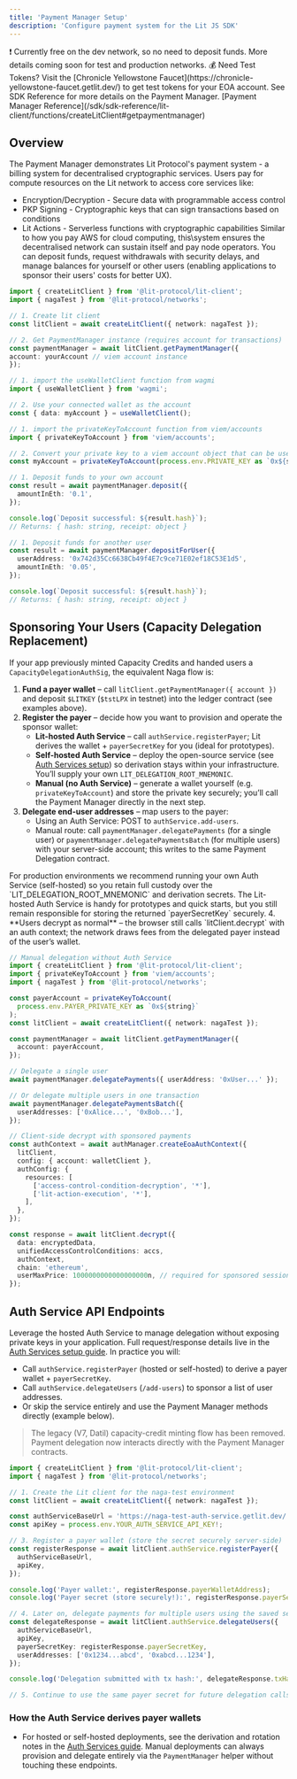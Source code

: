 ```yaml
---
title: 'Payment Manager Setup'
description: 'Configure payment system for the Lit JS SDK'
---
```


<Warning>
  ❗️ Currently free on the dev network, so no need to deposit funds. More
  details coming soon for test and production networks.
</Warning>

<Note>
  💰 Need Test Tokens? Visit the [Chronicle Yellowstone
  Faucet](https://chronicle-yellowstone-faucet.getlit.dev/) to get test tokens
  for your EOA account.
</Note>

<Tip>
  See SDK Reference for more details on the Payment Manager. [Payment Manager
  Reference](/sdk/sdk-reference/lit-client/functions/createLitClient#getpaymentmanager)
</Tip>

## Overview

The Payment Manager demonstrates Lit Protocol's payment system - a billing system for decentralised cryptographic services. Users pay for compute resources on the Lit network to access core services like:

- Encryption/Decryption - Secure data with programmable access control
- PKP Signing - Cryptographic keys that can sign transactions based on conditions
- Lit Actions - Serverless functions with cryptographic capabilities
  Similar to how you pay AWS for cloud computing, this\system ensures the decentralised network can sustain itself and pay node operators. You can deposit funds, request withdrawals with security delays, and manage balances for yourself or other users (enabling applications to sponsor their users' costs for better UX).

<Steps>
  <Step title="Payment Manager Setup">
  
```typescript
import { createLitClient } from '@lit-protocol/lit-client';
import { nagaTest } from '@lit-protocol/networks';

// 1. Create lit client
const litClient = await createLitClient({ network: nagaTest });

// 2. Get PaymentManager instance (requires account for transactions)
const paymentManager = await litClient.getPaymentManager({
account: yourAccount // viem account instance
});

````

  </Step>

  <Step title="Create an account">
<CodeGroup>

```typescript wagmi
// 1. import the useWalletClient function from wagmi
import { useWalletClient } from 'wagmi';

// 2. Use your connected wallet as the account
const { data: myAccount } = useWalletClient();
````

```typescript viem/accounts
// 1. import the privateKeyToAccount function from viem/accounts
import { privateKeyToAccount } from 'viem/accounts';

// 2. Convert your private key to a viem account object that can be used for payment operations.
const myAccount = privateKeyToAccount(process.env.PRIVATE_KEY as `0x${string}`);
```

</CodeGroup>
  </Step>

  <Step title="Deposit funds">
<CodeGroup>

```typescript Deposit funds to your own account
// 1. Deposit funds to your own account
const result = await paymentManager.deposit({
  amountInEth: '0.1',
});

console.log(`Deposit successful: ${result.hash}`);
// Returns: { hash: string, receipt: object }
```

```typescript Deposit for another user
// 1. Deposit funds for another user
const result = await paymentManager.depositForUser({
  userAddress: '0x742d35Cc6638Cb49f4E7c9ce71E02ef18C53E1d5',
  amountInEth: '0.05',
});

console.log(`Deposit successful: ${result.hash}`);
// Returns: { hash: string, receipt: object }
```

</CodeGroup>
  </Step>

</Steps>

## Sponsoring Your Users (Capacity Delegation Replacement)

If your app previously minted Capacity Credits and handed users a `CapacityDelegationAuthSig`, the equivalent Naga flow is:

1. **Fund a payer wallet** – call `litClient.getPaymentManager({ account })` and deposit `$LITKEY` (`$tstLPX` in testnet) into the ledger contract (see examples above).
2. **Register the payer** – decide how you want to provision and operate the sponsor wallet:
   - **Lit-hosted Auth Service** – call `authService.registerPayer`; Lit derives the wallet + `payerSecretKey` for you (ideal for prototypes).
   - **Self-hosted Auth Service** – deploy the open-source service (see [Auth Services setup](/sdk/getting-started/auth-services)) so derivation stays within your infrastructure. You’ll supply your own `LIT_DELEGATION_ROOT_MNEMONIC`.
   - **Manual (no Auth Service)** – generate a wallet yourself (e.g. `privateKeyToAccount`) and store the private key securely; you’ll call the Payment Manager directly in the next step.
3. **Delegate end-user addresses** – map users to the payer:
   - Using an Auth Service: POST to `authService.add-users`.
   - Manual route: call `paymentManager.delegatePayments` (for a single user) or `paymentManager.delegatePaymentsBatch` (for multiple users) with your server-side account; this writes to the same Payment Delegation contract.

<Note>
  For production environments we recommend running your own Auth Service (self-hosted) so you retain full custody over the `LIT_DELEGATION_ROOT_MNEMONIC` and derivation secrets. The Lit-hosted Auth Service is handy for prototypes and quick starts, but you still remain responsible for storing the returned `payerSecretKey` securely.
</Note>
4. **Users decrypt as normal** – the browser still calls `litClient.decrypt` with an auth context; the network draws fees from the delegated payer instead of the user’s wallet.

```typescript server
// Manual delegation without Auth Service
import { createLitClient } from '@lit-protocol/lit-client';
import { privateKeyToAccount } from 'viem/accounts';
import { nagaTest } from '@lit-protocol/networks';

const payerAccount = privateKeyToAccount(
  process.env.PAYER_PRIVATE_KEY as `0x${string}`
);
const litClient = await createLitClient({ network: nagaTest });

const paymentManager = await litClient.getPaymentManager({
  account: payerAccount,
});

// Delegate a single user
await paymentManager.delegatePayments({ userAddress: '0xUser...' });

// Or delegate multiple users in one transaction
await paymentManager.delegatePaymentsBatch({
  userAddresses: ['0xAlice...', '0xBob...'],
});
```

```typescript
// Client-side decrypt with sponsored payments
const authContext = await authManager.createEoaAuthContext({
  litClient,
  config: { account: walletClient },
  authConfig: {
    resources: [
      ['access-control-condition-decryption', '*'],
      ['lit-action-execution', '*'],
    ],
  },
});

const response = await litClient.decrypt({
  data: encryptedData,
  unifiedAccessControlConditions: accs,
  authContext,
  chain: 'ethereum',
  userMaxPrice: 1000000000000000000n, // required for sponsored sessions, typically the same value as the restriction the sponsor set; optional guardrail when self-funded
});
```

## Auth Service API Endpoints

Leverage the hosted Auth Service to manage delegation without exposing private keys in your application. Full request/response details live in the [Auth Services setup guide](/sdk/getting-started/auth-services#payment-delegation-apis). In practice you will:

- Call `authService.registerPayer` (hosted or self-hosted) to derive a payer wallet + `payerSecretKey`.
- Call `authService.delegateUsers` (`/add-users`) to sponsor a list of user addresses.
- Or skip the service entirely and use the Payment Manager methods directly (example below).

> The legacy (V7, Datil) capacity-credit minting flow has been removed. Payment delegation now interacts directly with the Payment Manager contracts.

```typescript
import { createLitClient } from '@lit-protocol/lit-client';
import { nagaTest } from '@lit-protocol/networks';

// 1. Create the Lit client for the naga-test environment
const litClient = await createLitClient({ network: nagaTest });

const authServiceBaseUrl = 'https://naga-test-auth-service.getlit.dev/';
const apiKey = process.env.YOUR_AUTH_SERVICE_API_KEY!;

// 3. Register a payer wallet (store the secret securely server-side)
const registerResponse = await litClient.authService.registerPayer({
  authServiceBaseUrl,
  apiKey,
});

console.log('Payer wallet:', registerResponse.payerWalletAddress);
console.log('Payer secret (store securely!):', registerResponse.payerSecretKey);

// 4. Later on, delegate payments for multiple users using the saved secret
const delegateResponse = await litClient.authService.delegateUsers({
  authServiceBaseUrl,
  apiKey,
  payerSecretKey: registerResponse.payerSecretKey,
  userAddresses: ['0x1234...abcd', '0xabcd...1234'],
});

console.log('Delegation submitted with tx hash:', delegateResponse.txHash);

// 5. Continue to use the same payer secret for future delegation calls
```

### How the Auth Service derives payer wallets

- For hosted or self-hosted deployments, see the derivation and rotation notes in the [Auth Services guide](/sdk/getting-started/auth-services#payment-delegation-apis). Manual deployments can always provision and delegate entirely via the `PaymentManager` helper without touching these endpoints.
